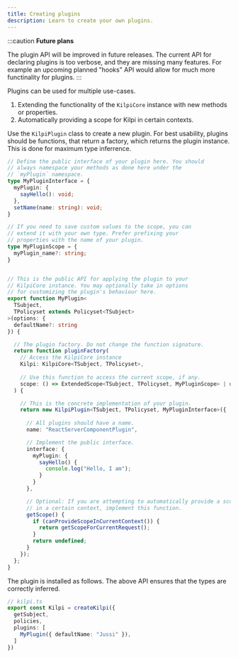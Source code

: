 ```yaml
---
title: Creating plugins
description: Learn to create your own plugins.
---
```


:::caution
**Future plans**

The plugin API will be improved in future releases. The current API for declaring plugins is too verbose, and they are missing many features. For example an upcoming planned "hooks" API would allow for much more functinality for plugins.
:::

Plugins can be used for multiple use-cases.

1. Extending the functionality of the `KilpiCore` instance with new methods or properties.
2. Automatically providing a scope for Kilpi in certain contexts.

Use the `KilpiPlugin` class to create a new plugin. For best usability, plugins should be functions, that return a factory, which returns the plugin instance. This is done for maximum type inferrence.

```ts
// Define the public interface of your plugin here. You should
// always namespace your methods as done here under the
// `myPlugin` namespace.
type MyPluginInterface = {
  myPlugin: {
    sayHello(): void;
  },
  setName(name: string): void;
}

// If you need to save custom values to the scope, you can
// extend it with your own type. Prefer prefixing your
// properties with the name of your plugin.
type MyPluginScope = {
  myPlugin_name?: string;
}


// This is the public API for applying the plugin to your
// KilpiCore instance. You may optionally take in options
// for customizing the plugin's behaviour here.
export function MyPlugin<
  TSubject,
  TPolicyset extends Policyset<TSubject>
>(options: {
  defaultName?: string
}) {

  // The plugin factory. Do not change the function signature.
  return function pluginFactory(
    // Access the KilpiCore instance
    Kilpi: KilpiCore<TSubject, TPolicyset>,
    
    // Use this function to access the current scope, if any.
    scope: () => ExtendedScope<TSubject, TPolicyset, MyPluginScope> | undefined,
  ) {

    // This is the concrete implementation of your plugin.
    return new KilpiPlugin<TSubject, TPolicyset, MyPluginInterface>({
      
      // All plugins should have a name.
      name: "ReactServerComponentPlugin",

      // Implement the public interface.
      interface: {
        myPlugin: {
          sayHello() {
            console.log("Hello, I am");
          }
        }
      },

      // Optional: If you are attempting to automatically provide a scope
      // in a certain context, implement this function.
      getScope() {
        if (canProvideScopeInCurrentContext()) {
          return getScopeForCurrentRequest();
        }
        return undefined;
      }
    });
  };
}
```

The plugin is installed as follows. The above API ensures that the types are correctly inferred.

```ts {6}
// kilpi.ts
export const Kilpi = createKilpi({
  getSubject,
  policies,
  plugins: [
    MyPlugin({ defaultName: "Jussi" }),
  ]
})
```